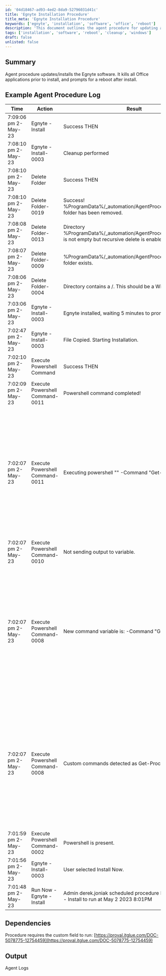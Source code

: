```yaml
---
id: '04d18467-ad93-4ed2-8da9-52796031d41c'
title: 'Egnyte Installation Procedure'
title_meta: 'Egnyte Installation Procedure'
keywords: ['egnyte', 'installation', 'software', 'office', 'reboot']
description: 'This document outlines the agent procedure for updating and installing the Egnyte software, including the steps taken to kill all Office applications prior to installation and prompting for a reboot afterward. The example agent procedure log provides detailed insights into the actions and results of the installation process.'
tags: ['installation', 'software', 'reboot', 'cleanup', 'windows']
draft: false
unlisted: false
---
```

## Summary

Agent procedure updates/installs the Egnyte software. It kills all Office applications prior to install, and prompts for a reboot after install.

## Example Agent Procedure Log

| Time                    | Action                      | Result                                                                                              | User          |
|-------------------------|-----------------------------|-----------------------------------------------------------------------------------------------------|---------------|
| 7:09:06 pm 2-May-23    | Egnyte - Install            | Success THEN                                                                                         | derek.joniak  |
| 7:08:10 pm 2-May-23    | Egnyte - Install-0003      | Cleanup performed                                                                                    | derek.joniak  |
| 7:08:10 pm 2-May-23    | Delete Folder               | Success THEN                                                                                         | derek.joniak  |
| 7:08:10 pm 2-May-23    | Delete Folder-0019         | Success! %ProgramData%/_automation/AgentProcedure/EgnyteInstall folder has been removed.           | derek.joniak  |
| 7:08:08 pm 2-May-23    | Delete Folder-0013         | Directory %ProgramData%/_automation/AgentProcedure/EgnyteInstall is not empty but recursive delete is enabled - removing... | derek.joniak  |
| 7:08:07 pm 2-May-23    | Delete Folder-0009         | %ProgramData%/_automation/AgentProcedure/EgnyteInstall folder exists.                              | derek.joniak  |
| 7:08:06 pm 2-May-23    | Delete Folder-0004         | Directory contains a /. This should be a Windows folder.                                           | derek.joniak  |
| 7:03:06 pm 2-May-23    | Egnyte - Install-0003      | Egnyte installed, waiting 5 minutes to prompt for reboot                                           | derek.joniak  |
| 7:02:47 pm 2-May-23    | Egnyte - Install-0003      | File Copied. Starting Installation.                                                                 | derek.joniak  |
| 7:02:10 pm 2-May-23    | Execute Powershell Command  | Success THEN                                                                                         | derek.joniak  |
| 7:02:09 pm 2-May-23    | Execute Powershell Command-0011 | Powershell command completed!                                                                        | derek.joniak  |
| 7:02:07 pm 2-May-23    | Execute Powershell Command-0011 | Executing powershell "" -Command "Get-Process | Where-Object \{$_.ProcessName -like "Excel" -or $_.ProcessName -like "Word" -or $_.ProcessName -like "PowerPoint" -or $_.ProcessName -like "Outlook" -or $_.ProcessName -like "OneNote" -or $_.ProcessName -like "Access" -or $_.ProcessName -like "Publisher" -or $_.ProcessName -like "SkypeforBusiness" -or $_.ProcessName -like "Teams"} | Stop-Process -Force" "" | derek.joniak  |
| 7:02:07 pm 2-May-23    | Execute Powershell Command-0010 | Not sending output to variable.                                                                       | derek.joniak  |
| 7:02:07 pm 2-May-23    | Execute Powershell Command-0008 | New command variable is: -Command "Get-Process | Where-Object \{$_.ProcessName -like "Excel" -or $_.ProcessName -like "Word" -or $_.ProcessName -like "PowerPoint" -or $_.ProcessName -like "Outlook" -or $_.ProcessName -like "OneNote" -or $_.ProcessName -like "Access" -or $_.ProcessName -like "Publisher" -or $_.ProcessName -like "SkypeforBusiness" -or $_.ProcessName -like "Teams"} | Stop-Process -Force" | derek.joniak  |
| 7:02:07 pm 2-May-23    | Execute Powershell Command-0008 | Custom commands detected as Get-Process | Where-Object \{$_.ProcessName -like "Excel" -or $_.ProcessName -like "Word" -or $_.ProcessName -like "PowerPoint" -or $_.ProcessName -like "Outlook" -or $_.ProcessName -like "OneNote" -or $_.ProcessName -like "Access" -or $_.ProcessName -like "Publisher" -or $_.ProcessName -like "SkypeforBusiness" -or $_.ProcessName -like "Teams"} | Stop-Process -Force | derek.joniak  |
| 7:01:59 pm 2-May-23    | Execute Powershell Command-0002 | Powershell is present.                                                                               | derek.joniak  |
| 7:01:56 pm 2-May-23    | Egnyte - Install-0003      | User selected Install Now.                                                                           | derek.joniak  |
| 7:01:48 pm 2-May-23    | Run Now - Egnyte - Install  | Admin derek.joniak scheduled procedure Run Now - Egnyte - Install to run at May 2 2023 8:01PM     | derek.joniak  |

## Dependencies

Procedure requires the custom field to run: [https://proval.itglue.com/DOC-5078775-12754459](https://proval.itglue.com/DOC-5078775-12754459)

## Output

Agent Logs












